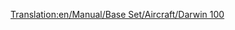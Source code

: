 [[Translation:en/Manual/Base Set/Aircraft/Darwin 100]]

{{it/Manuale/Set base/Aeromobili/StatAeroplani|Name=Darwin 100
|Image=[[File:en/Manual/Base Set/Aircraft/Boeing727.png|FPP Dart]]
|Costo=73.828
|Velocità=952
|Annuale=13.500
|Progettato=1962
|Vita=25
|Tipo=Grande
|Capacità=170 passeggeri e 35 sacchi postali
|Riadattabile=
*205 sacchi postali
*103 casse di beni
*51 tonnellate di cibo, borse di valori o sacchi di oro/diamanti
|Descrizione=Primo aereo Darwin, il nuovo nome degli aerei Boeing.
|Real-lifeWikilink=Boeing 727
|Real-life=[https://it.wikipedia.org/wiki/Boeing_727 Boeing 727]
}}